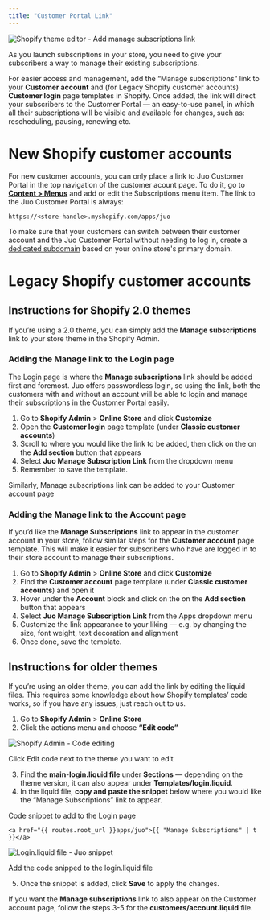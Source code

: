 ```yaml
---
title: "Customer Portal Link"
---
```


![Shopify theme editor - Add manage subscriptions link](https://cdn.juo.io/content-uploads/add_manage_subscriptions_link_1_d61eb1c008.png)

As you launch subscriptions in your store, you need to give your subscribers a way to manage their existing subscriptions.

For easier access and management, add the “Manage subscriptions” link to your **Customer account** and (for Legacy Shopify customer accounts) **Customer login** page templates in Shopify. Once added, the link will direct your subscribers to the Customer Portal — an easy-to-use panel, in which all their subscriptions will be visible and available for changes, such as: rescheduling, pausing, renewing etc.

# New Shopify customer accounts

For new customer accounts, you can only place a link to Juo Customer Portal in the top navigation of the customer acount page. To do it, go to [**Content \> Menus**](https://admin.shopify.com/content/menus) and add or edit the Subscriptions menu item. The link to the Juo Customer Portal is always:

`https://<store-handle>.myshopify.com/apps/juo`

To make sure that your customers can switch between their customer account and the Juo Customer Portal without needing to log in, create a [dedicated subdomain](https://help.shopify.com/en/manual/domains/add-a-domain/connecting-domains/connect-domain-customer-account) based on your online store's primary domain.

# Legacy Shopify customer accounts

## Instructions for Shopify 2.0 themes

If you’re using a 2.0 theme, you can simply add the **Manage subscriptions** link to your store theme in the Shopify Admin.

### Adding the Manage link to the Login page

The Login page is where the **Manage subscriptions** link should be added first and foremost. Juo offers passwordless login, so using the link, both the customers with and without an account will be able to login and manage their subscriptions in the Customer Portal easily.

1. Go to **Shopify Admin** \> **Online Store** and click **Customize**
2. Open the **Customer login** page template (under **Classic customer accounts**)
3. Scroll to where you would like the link to be added, then click on the on the **Add section** button that appears
4. Select **Juo Manage Subscription Link** from the dropdown menu
5. Remember to save the template.

Similarly, Manage subscriptions link can be added to your Customer account page

### Adding the Manage link to the Account page

If you’d like the **Manage Subscriptions** link to appear in the customer account in your store, follow similar steps for the **Customer account** page template. This will make it easier for subscribers who have are logged in to their store account to manage their subscriptions.

1. Go to **Shopify Admin** \> **Online Store** and click **Customize**
2. Find the **Customer account** page template (under **Classic customer accounts**) and open it
3. Hover under the **Account** block and click on the on the **Add section** button that appears
4. Select **Juo Manage Subscription Link** from the Apps dropdown menu
5. Customize the link appearance to your liking — e.g. by changing the size, font weight, text decoration and alignment
6. Once done, save the template.

## Instructions for older themes

If you’re using an older theme, you can add the link by editing the liquid files. This requires some knowledge about how Shopify templates’ code works, so if you have any issues, just reach out to us.

1. Go to **Shopify Admin** \> **Online Store**
2. Click the actions menu and choose **“Edit code”**

![Shopify Admin - Code editing](https://cdn.juo.io/content-uploads/add_manage_link_customize_theme_e661618467.png)

Click Edit code next to the theme you want to edit

3. Find the **main**-**login.liquid file** under **Sections** — depending on the theme version, it can also appear under **Templates/login.liquid**.
4. In the liquid file, **copy and paste the snippet** below where you would like the “Manage Subscriptions” link to appear.

Code snippet to add to the Login page

```
<a href="{{ routes.root_url }}apps/juo">{{ "Manage Subscriptions" | t }}</a>
```

![Login.liquid file - Juo snippet](https://cdn.juo.io/content-uploads/add_manage_link_edit_code_b037fb95e1.png)

Add the code snipped to the login.liquid file

5. Once the snippet is added, click **Save** to apply the changes.

If you want the **Manage subscriptions** link to also appear on the Customer account page, follow the steps 3-5 for the **customers/account.liquid** file.

